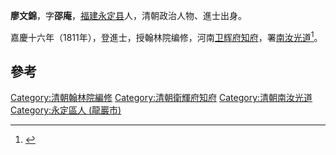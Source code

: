 '''廖文錦'''，字'''邵庵'''，[[福建|福建]][[永定区_(龙岩市)|永定县]]人，清朝政治人物、進士出身。

嘉慶十六年（1811年），登進士，授翰林院编修，河南[[卫辉府|卫辉府]][[知府|知府]]，署[[南汝光道|南汝光道]]<ref>{{cite news|title=永定县志  县志（1994年版）|url=http://www.ydxq.cn/right.asp?bookid=30&juanid=77&zhangid=302|accessdate=2013-10-27|newspaper=永定县志|deadurl=yes|archiveurl=https://web.archive.org/web/20131029191031/http://www.ydxq.cn/right.asp?bookid=30&juanid=77&zhangid=302|archivedate=2013-10-29}}</ref>。

==參考==
{{reflist}}
{{清朝人物小作品}}
{{嘉慶十六年辛未科殿試金榜}}
[[Category:清朝翰林院編修|Category:清朝翰林院編修]]
[[Category:清朝衛輝府知府|Category:清朝衛輝府知府]]
[[Category:清朝南汝光道|Category:清朝南汝光道]]
[[Category:永定區人_(龍巖市)|Category:永定區人 (龍巖市)]]